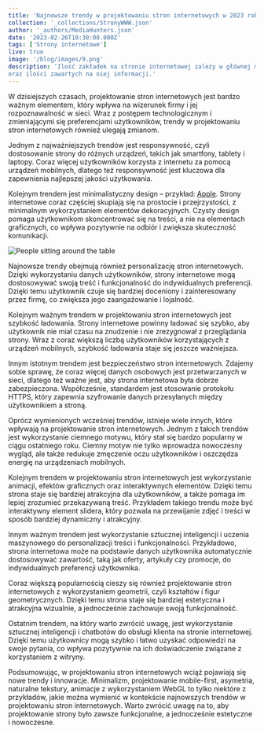 ```yaml
---
title: 'Najnowsze trendy w projektowaniu stron internetowych w 2023 roku'
collection: '_collections/StronyWWW.json'
author: '_authors/MediaHunters.json'
date: '2023-02-26T10:30:00.000Z'
tags: ['Strony internetowe']
live: true
image: '/blog/images/9.png'
description: 'Ilość zakładek na stronie internetowej zależy w głównej mierze od tematyki strony
oraz ilości zawartych na niej informacji.'
---
```


W dzisiejszych czasach, projektowanie stron internetowych jest bardzo ważnym elementem, który wpływa na wizerunek firmy i jej rozpoznawalność w sieci. Wraz z postępem technologicznym i zmieniającymi się preferencjami użytkowników, trendy w projektowaniu stron internetowych również ulegają zmianom.

Jednym z najważniejszych trendów jest responsywność, czyli dostosowanie strony do różnych urządzeń, takich jak smartfony, tablety i laptopy. Coraz więcej użytkowników korzysta z internetu za pomocą urządzeń mobilnych, dlatego też responsywność jest kluczowa dla zapewnienia najlepszej jakości użytkowania.

Kolejnym trendem jest minimalistyczny design – przykład: [Apple](https://www.apple.com/). Strony internetowe coraz częściej skupiają się na prostocie i przejrzystości, z minimalnym wykorzystaniem elementów dekoracyjnych. Czysty design pomaga użytkownikom skoncentrować się na treści, a nie na elementach graficznych, co wpływa pozytywnie na odbiór i zwiększa skuteczność komunikacji.

![People sitting around the table](/blog/images/10.png)

Najnowsze trendy obejmują również personalizację stron internetowych. Dzięki wykorzystaniu danych użytkowników, strony internetowe mogą dostosowywać swoją treść i funkcjonalność do indywidualnych preferencji. Dzięki temu użytkownik czuje się bardziej doceniony i zainteresowany przez firmę, co zwiększa jego zaangażowanie i lojalność.

Kolejnym ważnym trendem w projektowaniu stron internetowych jest szybkość ładowania. Strony internetowe powinny ładować się szybko, aby użytkownik nie miał czasu na znudzenie i nie zrezygnował z przeglądania strony. Wraz z coraz większą liczbą użytkowników korzystających z urządzeń mobilnych, szybkość ładowania staje się jeszcze ważniejsza.

Innym istotnym trendem jest bezpieczeństwo stron internetowych. Zdajemy sobie sprawę, że coraz więcej danych osobowych jest przetwarzanych w sieci, dlatego też ważne jest, aby strona internetowa była dobrze zabezpieczona. Współcześnie, standardem jest stosowanie protokołu HTTPS, który zapewnia szyfrowanie danych przesyłanych między użytkownikiem a stroną.

Oprócz wymienionych wcześniej trendów, istnieje wiele innych, które wpływają na projektowanie stron internetowych. Jednym z takich trendów jest wykorzystanie ciemnego motywu, który stał się bardzo popularny w ciągu ostatniego roku. Ciemny motyw nie tylko wprowadza nowoczesny wygląd, ale także redukuje zmęczenie oczu użytkowników i oszczędza energię na urządzeniach mobilnych.

Kolejnym trendem w projektowaniu stron internetowych jest wykorzystanie animacji, efektów graficznych oraz interaktywnych elementów. Dzięki temu strona staje się bardziej atrakcyjna dla użytkowników, a także pomaga im lepiej zrozumieć przekazywaną treść. Przykładem takiego trendu może być interaktywny element slidera, który pozwala na przewijanie zdjęć i treści w sposób bardziej dynamiczny i atrakcyjny.

Innym ważnym trendem jest wykorzystanie sztucznej inteligencji i uczenia maszynowego do personalizacji treści i funkcjonalności. Przykładowo, strona internetowa może na podstawie danych użytkownika automatycznie dostosowywać zawartość, taką jak oferty, artykuły czy promocje, do indywidualnych preferencji użytkownika.

Coraz większą popularnością cieszy się również projektowanie stron internetowych z wykorzystaniem geometrii, czyli kształtów i figur geometrycznych. Dzięki temu strona staje się bardziej estetyczna i atrakcyjna wizualnie, a jednocześnie zachowuje swoją funkcjonalność.

Ostatnim trendem, na który warto zwrócić uwagę, jest wykorzystanie sztucznej inteligencji i chatbotów do obsługi klienta na stronie internetowej. Dzięki temu użytkownicy mogą szybko i łatwo uzyskać odpowiedzi na swoje pytania, co wpływa pozytywnie na ich doświadczenie związane z korzystaniem z witryny.

Podsumowując, w projektowaniu stron internetowych wciąż pojawiają się nowe trendy i innowacje. Minimalizm, projektowanie mobile-first, asymetria, naturalne tekstury, animacje z wykorzystaniem WebGL to tylko niektóre z przykładów, jakie można wymienić w kontekście najnowszych trendów w projektowaniu stron internetowych. Warto zwrócić uwagę na to, aby projektowanie strony było zawsze funkcjonalne, a jednocześnie estetyczne i nowoczesne.


